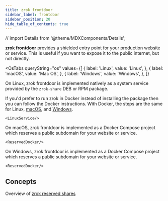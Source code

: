 ```yaml
---
title: zrok frontdoor
sidebar_label: frontdoor
sidebar_position: 20
hide_table_of_contents: true
---
```


// import Details from '@theme/MDXComponents/Details';

**zrok frontdoor** provides a shielded entry point for your production website or service. This is useful if you want to expose it to the public internet, but not directly.

<OsTabs
  queryString="os"
  values={[
    { label: 'Linux', value: 'Linux', },
    { label: 'macOS', value: 'Mac OS', },
    { label: 'Windows', value: 'Windows', },
  ]}
>

  <TabItem value="Linux">

On Linux, zrok frontdoor is implemented natively as a system service provided by the `zrok-share` DEB or RPM package.

If you'd prefer to run zrok in Docker instead of installing the package then you can follow the Docker instructions. With Docker, the steps are the same for Linux, [macOS](./?os=Mac+OS), and [Windows](./?os=Windows).

    <LinuxService/>

  </TabItem>

  <TabItem value="Mac OS">

On macOS, zrok frontdoor is implemented as a Docker Compose project which reserves a public subdomain for your website or service.

    <ReservedDocker/>

  </TabItem>

  <TabItem value="Windows">

On Windows, zrok frontdoor is implemented as a Docker Compose project which reserves a public subdomain for your website or service.

    <ReservedDocker/>

  </TabItem>

</OsTabs>

## Concepts

Overview of [zrok reserved shares](/concepts/sharing-reserved.md)
